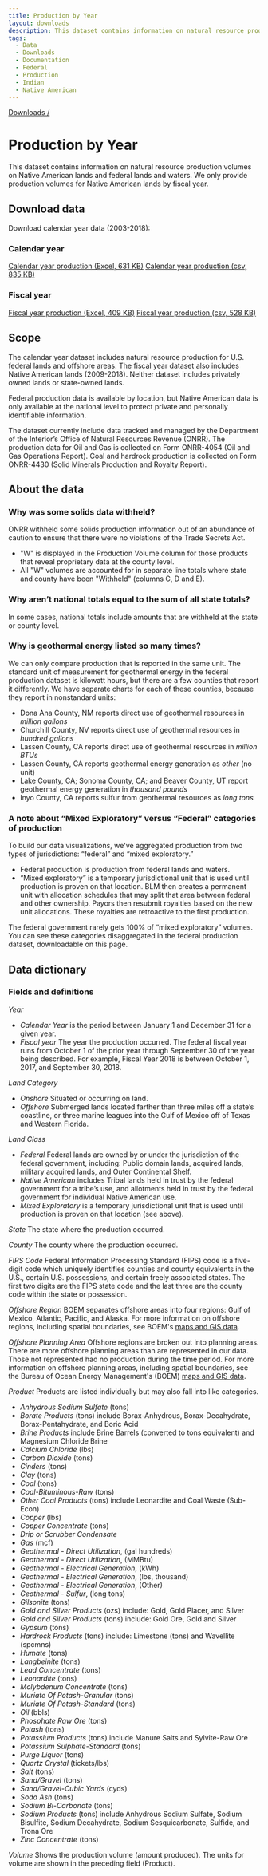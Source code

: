 ```yaml
---
title: Production by Year
layout: downloads
description: This dataset contains information on natural resource production volumes on Native American lands and federal lands and waters. We only provide production volumes for Native American lands by fiscal year.
tags:
  - Data
  - Downloads
  - Documentation
  - Federal
  - Production
  - Indian
  - Native American
---
```


[Downloads /](/downloads/)

# Production by Year

This dataset contains information on natural resource production volumes on Native American lands and federal lands and waters. We only provide production volumes for Native American lands by fiscal year.

## Download data

Download calendar year data (2003-2018):

### Calendar year

[Calendar year production (Excel, 631 KB)](/downloads/production/calendar_year_production.xlsx)
[Calendar year production (csv, 835 KB)](/downloads/csv/production/calendar_year_production.csv)

### Fiscal year

[Fiscal year production (Excel, 409 KB)](/downloads/production/fiscal_year_production.xlsx)
[Fiscal year production (csv, 528 KB)](/downloads/csv/production/fiscal_year_production.csv)

## Scope

The calendar year dataset includes natural resource production for U.S. federal lands and offshore areas. The fiscal year dataset also includes Native American lands (2009-2018). Neither dataset includes privately owned lands or state-owned lands.

Federal production data is available by location, but Native American data is only available at the national level to protect private and personally identifiable information.

The dataset currently include data tracked and managed by the Department of the Interior’s Office of Natural Resources Revenue (ONRR). The production data for Oil and Gas is collected on Form ONRR-4054 (Oil and Gas Operations Report). Coal and hardrock production is collected on Form ONRR-4430 (Solid Minerals Production and Royalty Report).

## About the data

### Why was some solids data withheld?

ONRR <GlossaryTerm>withheld</GlossaryTerm> some solids production information out of an abundance of caution to ensure that there were no violations of the Trade Secrets Act.

* "W" is displayed in the Production Volume column for those products that reveal proprietary data at the county level.
* All "W" volumes are accounted for in separate line totals where state and county have been "Withheld" (columns C, D and E).

### Why aren’t national totals equal to the sum of all state totals?

In some cases, national totals include amounts that are withheld at the state or county level.

### Why is geothermal energy listed so many times?

We can only compare production that is reported in the same unit. The standard unit of measurement for geothermal energy in the federal production dataset is kilowatt hours, but there are a few counties that report it differently. We have separate charts for each of these counties, because they report in nonstandard units:

* Dona Ana County, NM reports direct use of geothermal resources in _million gallons_
* Churchill County, NV reports direct use of geothermal resources in _hundred gallons_
* Lassen County, CA reports direct use of geothermal resources in _million BTUs_
* Lassen County, CA reports geothermal energy generation as _other_ (no unit)
* Lake County, CA; Sonoma County, CA; and Beaver County, UT report geothermal energy generation in _thousand pounds_
* Inyo County, CA reports sulfur from geothermal resources as _long tons_

### A note about “Mixed Exploratory” versus “Federal” categories of production

To build our data visualizations, we've aggregated production from two types of jurisdictions: “federal” and “mixed exploratory.”

* Federal production is production from federal lands and waters.
* “Mixed exploratory” is a temporary jurisdictional unit that is used until production is proven on that location. BLM then creates a permanent unit with allocation schedules that may split that area between federal and other ownership. Payors then resubmit royalties based on the new unit allocations. These royalties are retroactive to the first production.

The federal government rarely gets 100% of “mixed exploratory” volumes. You can see these categories disaggregated in the federal production dataset, downloadable on this page.

## Data dictionary

### Fields and definitions

_Year_
* _Calendar Year_ is the period between January 1 and December 31 for a given year.
* _Fiscal year_ The year the production occurred. The federal fiscal year runs from October 1 of the prior year through September 30 of the year being described. For example, Fiscal Year 2018 is between October 1, 2017, and September 30, 2018.

_Land Category_
  * _Onshore_ Situated or occurring on land.
  * _Offshore_ Submerged lands located farther than three miles off a state’s coastline, or three marine leagues into the Gulf of Mexico off of Texas and Western Florida.

_Land Class_
  * _Federal_ Federal lands are owned by or under the jurisdiction of the federal government, including: Public domain lands, acquired lands, military acquired lands, and Outer Continental Shelf.
  * _Native American_ includes Tribal lands held in trust by the federal government for a tribe’s use, and allotments held in trust by the federal government for individual Native American use.
  * _Mixed Exploratory_ is a temporary jurisdictional unit that is used until production is proven on that location (see above).

_State_ The state where the production occurred.

_County_ The county where the production occurred.

_FIPS Code_ Federal Information Processing Standard (FIPS) code is a five-digit code which uniquely identifies counties and county equivalents in the U.S., certain U.S. possessions, and certain freely associated states. The first two digits are the FIPS state code and the last three are the county code within the state or possession.

_Offshore Region_ BOEM separates offshore areas into four regions: Gulf of Mexico, Atlantic, Pacific, and Alaska. For more information on offshore regions, including spatial boundaries, see BOEM's [maps and GIS data](http://www.boem.gov/Maps-and-GIS-Data/).

_Offshore Planning Area_ Offshore regions are broken out into planning areas. There are more offshore planning areas than are represented in our data. Those not represented had no production during the time period. For more information on offshore planning areas, including spatial boundaries, see the Bureau of Ocean Energy Management's (BOEM) [maps and GIS data](http://www.boem.gov/Maps-and-GIS-Data/).

_Product_ Products are listed individually but may also fall into like categories.
  * _Anhydrous Sodium Sulfate_ (tons)
  * _Borate Products_ (tons) include Borax-Anhydrous, Borax-Decahydrate, Borax-Pentahydrate, and Boric Acid
  * _Brine Products_ include Brine Barrels (converted to tons equivalent) and Magnesium Chloride Brine
  * _Calcium Chloride_ (lbs)
  * _Carbon Dioxide_ (tons)
  * _Cinders_ (tons)
  * _Clay_ (tons)
  * _Coal_ (tons)
  * _Coal-Bituminous-Raw_ (tons)
  * _Other Coal Products_ (tons) include Leonardite and Coal Waste (Sub-Econ)
  * _Copper_ (lbs)
  * _Copper Concentrate_ (tons)
  * _Drip or Scrubber Condensate_
  * _Gas_ (mcf)
  * _Geothermal - Direct Utilization_, (gal hundreds)
  * _Geothermal - Direct Utilization_, (MMBtu)
  * _Geothermal - Electrical Generation_, (kWh)
  * _Geothermal - Electrical Generation_, (lbs, thousand)
  * _Geothermal - Electrical Generation_, (Other)
  * _Geothermal - Sulfur_, (long tons)
  * _Gilsonite_ (tons)
  * _Gold and Silver Products_ (ozs) include: Gold, Gold Placer, and Silver
  * _Gold and Silver Products_ (tons) include: Gold Ore, Gold and Silver
  * _Gypsum_ (tons)
  * _Hardrock Products_ (tons) include: Limestone (tons) and Wavellite (spcmns)
  * _Humate_ (tons)
  * _Langbeinite_ (tons)
  * _Lead Concentrate_ (tons)
  * _Leonardite_ (tons)
  * _Molybdenum Concentrate_ (tons)
  * _Muriate Of Potash-Granular_ (tons)
  * _Muriate Of Potash-Standard_ (tons)
  * _Oil_ (bbls)
  * _Phosphate Raw Ore_ (tons)
  * _Potash_ (tons)
  * _Potassium Products_ (tons) include Manure Salts and Sylvite-Raw Ore
  * _Potassium Sulphate-Standard_ (tons)
  * _Purge Liquor_ (tons)
  * _Quartz Crystal_ (tickets/lbs)
  * _Salt_ (tons)
  * _Sand/Gravel_ (tons)
  * _Sand/Gravel-Cubic Yards_ (cyds)
  * _Soda Ash_ (tons)
  * _Sodium Bi-Carbonate_ (tons)
  * _Sodium Products_ (tons) include Anhydrous Sodium Sulfate, Sodium Bisulfite, Sodium Decahydrate, Sodium Sesquicarbonate, Sulfide, and Trona Ore
  * _Zinc Concentrate_ (tons)

_Volume_ Shows the production volume (amount produced). The units for volume are shown in the preceding field (Product).
